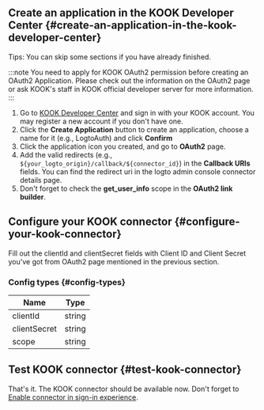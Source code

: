 ## Create an application in the KOOK Developer Center \{#create-an-application-in-the-kook-developer-center}

Tips: You can skip some sections if you have already finished.

:::note
You need to apply for KOOK OAuth2 permission before creating an OAuth2 Application. Please check out the information on the OAuth2 page or ask KOOK's staff in KOOK official developer server for more information.
:::

1. Go to [KOOK Developer Center](https://developer.kookapp.cn/app/index) and sign in with your KOOK account. You may register a new account if you don't have one.
2. Click the **Create Application** button to create an application, choose a name for it (e.g., LogtoAuth) and click **Confirm**
3. Click the application icon you created, and go to **OAuth2** page.
4. Add the valid redirects (e.g., `${your_logto_origin}/callback/${connector_id}`) in the **Callback URIs** fields. You can find the redirect uri in the logto admin console connector details page.
5. Don't forget to check the **get_user_info** scope in the **OAuth2 link builder**.

## Configure your KOOK connector \{#configure-your-kook-connector}

Fill out the clientId and clientSecret fields with Client ID and Client Secret you've got from OAuth2 page mentioned in the previous section.

### Config types \{#config-types}

| Name         | Type   |
| ------------ | ------ |
| clientId     | string |
| clientSecret | string |
| scope        | string |

## Test KOOK connector \{#test-kook-connector}

That's it. The KOOK connector should be available now. Don't forget to [Enable connector in sign-in experience](https://docs.logto.io/docs/recipes/configure-connectors/social-connector/enable-social-sign-in/).
